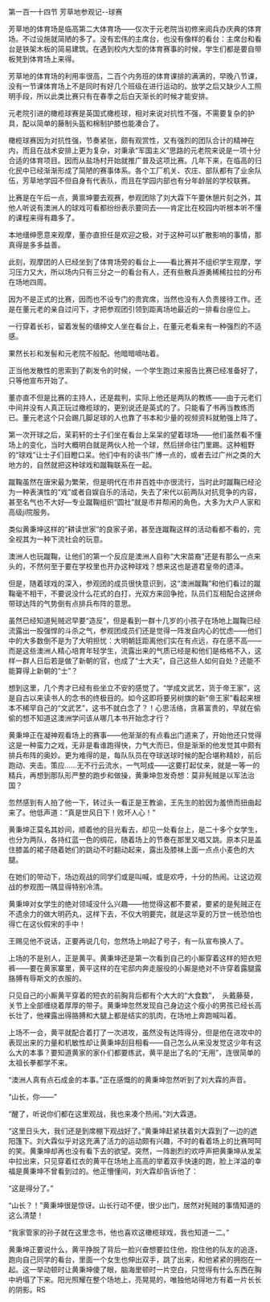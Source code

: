 

第一百一十四节 芳草地参观记--球赛

芳草地的体育场是临高第二大体育场――仅次于元老院当初修来阅兵办庆典的体育场。不过设施就简陋的多了。没有宏伟的主席台，也没有像样的看台：主席台和看台是铁架木板的简易建筑。在遇到校内大型的体育赛事的时候，学生们都是要自带板凳到体育场上来得。

芳草地的体育场的利用率很高，二百个内务班的体育课排的满满的，早晚八节课，没有一节课体育场上不是同时有好几个班级在进行运动的。放学之后又缺少人工照明手段，所以此类比赛只有在春季之后白天渐长的时候才能安排。

元老院引进的橄榄球赛是英国式橄榄球，相对来说对抗性不强，不需要复杂的护具，配以简单的藤制头盔和棉制护膝也能凑合了。

橄榄球赛因为对抗性强，节奏紧张，颇有观赏性，又有强烈的团队合计的精神在内，而且在战术安排上更为复杂，对秉承“军国主义”思路的元老院来说是一项十分合适的体育项目。因而从盐场村开始就推广普及这项比赛。几年下来，在临高的归化民中已经渐渐形成了简陋的赛事体系。各个工厂机关、农庄、部队都有了业余队伍，芳草地学园不但自身有代表队，而且在学园内部也有分年龄层的学校联赛。

比赛是在午后一点，黄禀坤要去观赛，参观团除了刘大霖下午要休憩片刻之外，其他人听说有澳洲人的球戏可看都纷纷表示要同去――肯定比在校园内听根本听不懂的课程来得有趣多了。

本地缙绅愿意来观摩，董亦直担任是欢迎之极，对于这种可以扩散影响的事情，那真得是多多益善。

此刻，观摩团的人已经坐到了体育场旁的看台上――看比赛并不组织学生观摩，学习压力又大，所以场内只有三分之一的看台有人，还有些散兵游勇稀稀拉拉的分布在场地四周。

因为不是正式的比赛，因而也不设专门的贵宾席，当然也没有人负责接待工作。还是在董元老的亲自过问下，才把参观团引领到距离场地最近的一排看台座位上。

一行穿着长衫，留着发髻的缙绅文人坐在看台上，在董元老看来有一种强烈的不适感。

果然长衫和发髻和元老院不般配。他暗暗嘀咕着。

正当他发散性的思索到了剃发令的时候，一个学生跑过来报告比赛已经准备好了，只等他宣布开始了。

董亦直不但是比赛的主持人，还是裁判，实际上他还是两队的教练――由于元老们中间并没有人真正玩过橄榄球的，更别说还是英式的了。只能看了书再当教练而已。董元老这个只会踢几脚足球的人也靠了书本和少量的视频资料就勉强上阵了。

第一次开球之后，茉莉轩的士子们坐在看台上呆呆的望着球场――他们虽然看不懂场上的变化，当时大概明白就是两伙人抢一个球，然后拼命往门里踢。这种粗野的“球戏”让士子们目瞪口呆。他们中有的读书广博一点的，或者去过广州之类的大地方的，自然就把这种球戏和蹴鞠联系在一起。

蹴鞠虽然在唐宋最为繁荣，但是明代在市井百姓中亦很流行，当时此时蹴鞠已经沦为一种表演性的“戏”或者自娱自乐的活动，失去了宋代以前两队对抗竞争的内容，甚至名气也不大好―专业蹴鞠组织“圆社”就是市井帮闲的角色，大多为大户人家和高级ji院服务。

类似黄秉坤这样的“耕读世家”的良家子弟，甚至连蹴鞠这样的活动看都不看的，完全视其为一种下流社会的玩意。

澳洲人也玩蹴鞠，让他们的第一个反应是澳洲人自称“大宋苗裔”还是有那么一点来头的，不然何至于要在学校里也开办这种球戏？想来这也是道君皇帝的遗泽。

但是，随着球戏的深入，参观团的成员很快意识到，这“澳洲蹴鞠”和他们看过的蹴鞠毫不相干，不要说没什么花式的白打，光双方来回争抢，队员们互相配合这拼命带球达阵的气势倒有点排兵布阵的意思。

虽然已经知道髡贼迟早要“造反”，但是看到一群十几岁的小孩子在场地上蹴鞠已经流露出一股强悍的斗杀之气，参观团成员们还是觉得一阵发自内心的忧虑――他们中的大多数倒不是为了大明担忧：大明朝廷距离他们实在有点远，存在感不高――而是这些澳洲人精心培育年轻学生，流露出来的气质已经是和他们是格格不入，这样一群人日后若是做了新朝的官，也成了“士大夫”，自己这些人如何自处？还能不能算得上新朝的“士”？

想到这里，几个秀才已经有些坐立不安的感觉了。“学成文武艺，货于帝王家”，这是自古以来读书人的念书的终极目的。如今这即将要另树旗的新“帝王家”看起来根本不稀罕自己的“文武艺”，这书不就白念了？！心思活络，贪慕富贵的，早就在偷偷的想不知道这澳洲学问该从哪几本书开始念才行？

黄秉坤正在凝神观看场上的赛事――他渐渐的有点看出门道来了，开始他还只觉得这是一种蛮力之戏，无非是看谁跑得快，力气大而已，但是渐渐的他发觉其中颇有排兵布阵的奥妙。更为难得的是，每队队员在夺球送球时候的配合堪称精妙，前后跑动、夹击。策应……无不行云流水，一气呵成――这要打起仗来，就是一等一的精兵，再想到那队形严整的跑步和做操，黄秉坤忽发奇想：莫非髡贼是以军法治国？

忽然感到有人拍了他一下，转过头一看正是王教谕，王先生的脸因为羞愤而扭曲起来了。他低声道：“真是世风日下！败坏人心！”

黄秉坤正莫名其妙间，顺着他的目光看去，却见一处看台上，是二十多个女学生，也分为两队，各持红蓝一色的绸花，随着场上的节奏在那里又唱又跳。原本只是盖住膝盖的裙子随着她们的跳动不时翻动起来，露出及膝袜上面一点点小麦色的大腿。

在她们的带动下，场边观战的同学们或是叫喊，或是欢呼，十分的热闹。让这边观战的参观图一隅显得特别冷清。

黄秉坤对女学生的绝对领域没什么兴趣――他觉得这都不要紧，要紧的是髡贼正在不遗余力的做大明药丸，这样下去，不仅大明要完，就是这华夏的万世一统恐怕也得亡在这伙假宋的手中！

王赐见他不说话，正要再说几句，忽然场上响起了号子，有一队宣布换人了。

上场的不是别人，正是黄平。黄秉坤还是第一次看到自己的小厮穿着这样的短衣短裤――要在黄家寨里，黄平这样的在宅邸内奔走服役的小厮是绝对不许穿着露腿露胳膊有辱斯文的衣服的。

只见自己的小厮黄平穿着的短衣的前胸背后都有个大大的“大食数”，　头戴藤葵，关节上全部缠绕着厚厚的带子。黄秉坤忽然发现自己身边这个瘦小的男孩已经长高长壮了，他裸露出得胳膊和大腿上都是结实的肌肉，在场地上奔跑喊叫着。

上场不一会，黄平就配合着打了一次进攻，虽然没有达阵得分，但是他在进攻中的表现出来的力量和机敏性却让黄秉坤刮目相看――自己怎么从来没发觉这少年有这么大的本事？要知道黄家的家仆们都要练武，黄平是出了名的“无用”，连很简单的太祖长拳都学不来。

“澳洲人真有点石成金的本事。”正在感慨的的黄秉坤忽然听到了刘大霖的声音。

“山长，你――”

“醒了，听说你们都在这里观战，我也来凑个热闹。”刘大霖道。

“这里日头大，我们还是到席棚下观战好了。”黄秉坤赶紧扶着刘大霖到了一边的遮阳篷下。刘大霖似乎对这充满了活力的运动颇有兴趣，不时的看着场上的比赛呵呵的笑。黄秉坤却再也没有看下去的欲望。突然，一阵剧烈的欢呼声把黄秉坤从发呆中拉出来，只见穿着红衣的黄平在场地上高高的举着双手快速的跑，脸上洋溢的幸福是黄秉坤不曾看到过的。他正懵懂间，刘大霖却告诉他了：

“这是得分了。”

“山长？！”黄秉坤很是惊讶。山长行动不便，很少出门，居然对髡贼的事情知道的这么清楚！

“我家管家的孙子就在这里念书，他也喜欢这橄榄球戏，我也知道一二。”

黄秉坤正要说什么，黄平挣脱了背后一脸兴奋想要拉住他，抱住他的队友的追逐，跑向自己同学的看台，里面一个女生也伸出双手，跳了出来，和他紧紧的拥抱在一起。这一举动顿时让黄秉坤傻了眼，脑海里顿时一片空白，只觉得有什么东西在胸中坍塌了下来。阳光照耀在整个场地上，亮晃晃的，唯独他站得地方有着一片长长的阴影。RS

